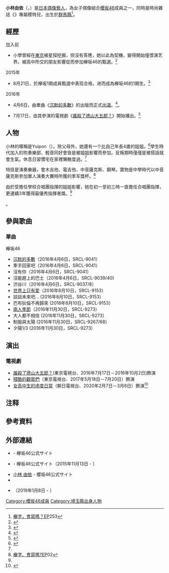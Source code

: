 {{Infobox Sakamichi-series member 
|名稱 = 小林由依
|日文原名 =小林 由依
|假名 = こばやし ゆい
|羅馬拼音 = Kobayashi Yui
|暱稱 = Yuipon（{{lang|ja|ゆいぽん}}）
|圖像 =
|圖像大小 = 
|圖像說明 = 
|國籍 = {{JPN}}
|出生日期 = {{Birth date and age|1999|10|23}}
|出身地點 = {{JPN}}[[埼玉縣|埼玉縣]]
|血型 = A型
|身高 = {{height|m=1.62}}
|出道作品 = [[沉默的多數_(櫸坂46單曲)|沉默的多數]]
|出道日期 = 2015年8月21日
|加入時期 = 櫸坂46第1期
|經紀公司 = {{link-ja|Seed & Flower|Seed & Flower}} / [[日本索尼音樂娛樂|日本索尼音樂]]
|唱片公司 = [[Sony_Music_Records|Sony Records]]
|所屬團體 = 櫻坂46
|所屬隊伍 = 櫻坂46
|選拔次數 = 11次
|擔當中心站位次數=
|相關團體 = [[櫸坂46|櫸坂46]]
|官方網站 = https://www.keyakizaka46.com/s/k46o/artist/07 櫸坂46個人介紹頁
|備註 = 
}}

'''小林由依'''（{{jpn|j=小林 由依|hg=こばやし ゆい|rm=Kobayashi Yui|f=y}}，{{bd|1999年|10月23日|catIdx=Yui Kobayashi}}）是[[日本偶像|日本偶像藝人]]，為女子偶像組合[[櫻坂46|櫻坂46]]成員之一，同時是時尚雜誌《{{link-ja|with (雜誌)|with (雑誌)|with}}》專屬模特兒，出生於[[群馬縣|群馬縣]]<ref> [[櫸字，會寫嗎？|櫸字，會寫嗎？]]EP253 </ref>。

== 經歷 ==
; 加入前
* 小學曾經在[[东京|東京]]被星探挖掘，但沒有答應，她以此為契機，變得開始憧憬演艺界。被高中所交的朋友影響從而參加欅坂46的甄選。<ref name="intl_forum_perform-1">{{Cite news|script-title=ja:欅坂46 駆け上るまで待てない！小林由依|url=https://hustlepress.co.jp/keyakizaka46_28/|publisher=hustlepress|accessdate=2016-04-12|date=2016-04-12|archive-date=2020-11-24|archive-url=https://web.archive.org/web/20201124004038/https://hustlepress.co.jp/keyakizaka46_28/|dead-url=no}}</ref>

; 2015年
* 8月21日，於欅坂1期成員甄選中表现合格，进而成為欅坂46的1期生。<ref name="intl_forum_perform-2">{{Cite news|script-title=ja:「鳥居坂46」改め「欅坂46」誕生、1期生22名が決定|newspaper=[[Natalie_(网站)|Natalie]]|date=2016-08-21|url=http://natalie.mu/music/news/157793|accessdate=2016-08-21|publisher=[[Natalie_(網站)|Natalie]]|archive-date=2019-04-02|archive-url=https://web.archive.org/web/20190402153342/https://natalie.mu/music/news/157793|dead-url=no}}</ref>

; 2016年
* 4月6日，由單曲《[[沉默的多數_(櫸坂46單曲)|沉默的多數]]》的出版而正式[[出道|出道]]。<ref>{{Cite web|url=http://www.oricon.co.jp/news/2069993/full/|script-title=ja:【オリコン】欅坂46“女性歴代最高”デビュー 乃木坂46、HKT48超え|publisher=[[Oricon|Oricon]]|date=2016-04-12|accessdate=2016-06-28|language=ja|archive-date=2016-08-17|archive-url=https://web.archive.org/web/20160817022811/http://www.oricon.co.jp/news/2069993/full/|dead-url=no}}</ref>。

* 7月17日，由其參演的電視劇《[[誰殺了德山大五郎？|誰殺了德山大五郎？]]》開始播出。<ref name="nikkan160524">{{cite news|language=ja|url=http://www.nikkansports.com/entertainment/nogizaka46/news/1652110.html|script-title=ja:欅坂ドラマ初主演 Cdデビュー3カ月異例の抜てき|newspaper=nikkansports.com|publisher=日刊体育新聞社|date=2016-05-24|accessdate=2016-07-23|archive-date=2016-07-28|archive-url=https://web.archive.org/web/20160728190128/http://www.nikkansports.com/entertainment/nogizaka46/news/1652110.html|dead-url=no}}</ref>

== 人物 ==
小林的暱稱是Yuipon（{{lang|ja|ゆいぽん}}）。除父母外，她還有一个比自己年長4歲的姐姐。<ref>{{Cite web|author=小林由依|url=http://www.keyakizaka46.com/s/k46o/diary/member/list?ima=0000&page=14&rw=20&cd=member&ct=07|title=はじまりました☆彡|work=櫸坂46 小林由依 公式ブログ|publisher=櫸坂46營運事務局|date=2015-11-13|accessdate=2017-01-22|archive-date=2021-09-05|archive-url=https://web.archive.org/web/20210905025105/https://www.keyakizaka46.com/s/k46o/diary/member/list?ima=0000&page=14&rw=20&cd=member&ct=07}}</ref>學生時代加入的吹奏樂部、輕音同好會皆是被姐姐影響而參加。反叛期時僅僅是被搭話就會生氣。休息日習慣宅在家裡懶散度過。<ref name="intl_forum_perform-1"/>

特技是演奏樂器，會木吉他、電吉他、中音薩克斯、鋼琴。寶物是中學時代以中音薩克斯參加單人演奏大賽時所獲的季军獎杯。<ref> [[櫸字、會寫嗎?|櫸字、會寫嗎?]]EP02 </ref>

由於受擔任學校合唱團指揮的姐姐影響，她在初一至初三時一直擔任合唱團指揮，更連續3年獲得最優秀指揮者獎。<ref name="intl_forum_perform-1"/>

{{fact|個人喜好方面，愛吃巧克力，喜歡手機遊戲，會在洗澡的時候唱歌}}。

== 參與歌曲 ==
=== 單曲 ===
;櫸坂46
* [[沉默的多數_(櫸坂46單曲)|沉默的多數]]（2016年4月6日，SRCL-9041）
* 牽手回家吧（2016年4月6日，SRCL-9041）
* 沒有你（2016年4月6日，SRCL-9041）
* 沒能趕上的巴士（2016年4月6日，SRCL-9039/40)
* 渋谷川（2016年4月6日，SRCL-9037/8）
* [[世界上只有愛|世界上只有愛]]（2016年8月10日，SRCL-9153）
* 談談未來吧… (2016年8月10日，SRCL-9153）
* 巴布狄倫不再歸來 (2016年8月10日，SRCL-9153）
* [[兩人季節|兩人季節]]（2016年11月30日，SRCL-9273）
* 大人都不相信 (2016年11月30日，SRCL-9273）
* 制服與太陽 (2016年11月30日，SRCL-9267/68）
* 夕陽1/3 (2016年11月30日，SRCL-9273）

== 演出 ==
{{Hatnote|僅列出個人參演，以櫸坂46成員共同名義之相關演出請詳見 「[[櫸坂46#媒體演出|櫸坂46 出演]]」}}

=== 電視劇 ===
* [[誰殺了德山大五郎？|誰殺了德山大五郎？]](東京電視台、2016年7月17日－2016年10月2日)飾演{{lang|ja|本人}}
* [[殘酷的觀眾們|殘酷的觀眾們]]（東京電視台、2017年5月18日－7月20日）飾演{{lang|ja|小柳郁美}}
* [[女高中生的虛度日常|女高中生的虛度日常]]（朝日電視台、2020年2月7日－3月6日）飾演{{lang|ja|染谷莉莉}}<ref>{{Cite web|url=https://www.tv-asahi.co.jp/jyoshimuda/news/0006/|script-title=ja:ついに第3話から、リリィが登場！原作ファン待望の小悪魔系百合ガールを欅坂46の小林由依が演じる！|publisher=[[tv-asahi|tv-asahi]]|date=2020-01-30|accessdate=2020-01-30|language=ja|archive-date=2021-09-05|archive-url=https://web.archive.org/web/20210905025107/https://www.tv-asahi.co.jp/jyoshimuda/news/0006/}}</ref>

==注释==
{{notelist}}

==參考資料==
{{Reflist}}

== 外部連結 ==
* {{Official website|name=小林 由依}} - 欅坂46公式サイト
* {{Official blog|name=小林 由依 公式ブログ}} - 欅坂46公式サイト（2015年11月13日 - ）
* [https://sakurazaka46.com/s/s46/artist/07?ima=0312 小林 由依] {{Wayback|url=https://sakurazaka46.com/s/s46/artist/07?ima=0312 |date=20201018095010 }} - 櫻坂46公式サイト
* {{SHOWROOM|46_YUI_KOBAYASHI|小林 由依（欅坂46）}}
* {{Twitter|ponkansatsu_uk|小林由依1st写真集「感情の構図」公式【3月13日発売】}}（2019年1月8日 - ）

{{櫻坂46}}
{{欅坂46}}

{{DEFAULTSORT:Kobayashi Yui}}
[[Category:櫻坂46成員|Category:櫻坂46成員]]
[[Category:埼玉縣出身人物|Category:埼玉縣出身人物]]